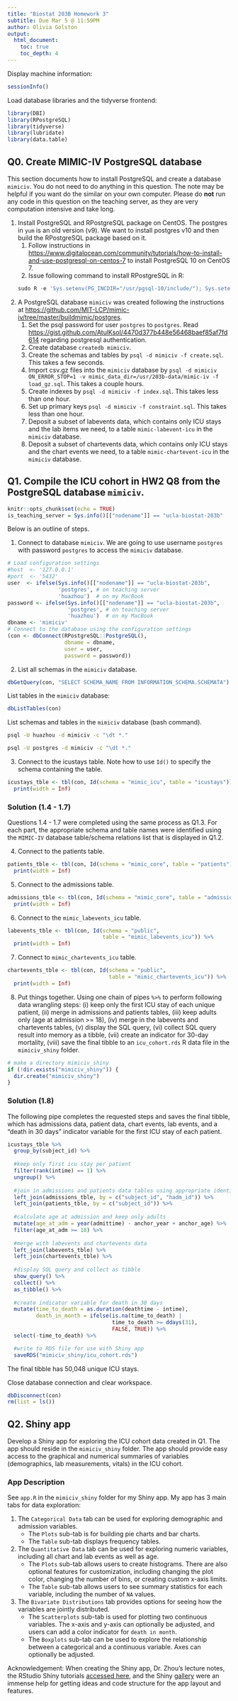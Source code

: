 ```yaml
---
title: "Biostat 203B Homework 3"
subtitle: Due Mar 5 @ 11:59PM
author: Olivia Golston
output:
  html_document:
    toc: true
    toc_depth: 4
---
```


Display machine information:
```r
sessionInfo()
```

Load database libraries and the tidyverse frontend:
```r
library(DBI)
library(RPostgreSQL)
library(tidyverse)
library(lubridate)
library(data.table)
```

## Q0. Create MIMIC-IV PostgreSQL database

This section documents how to install PostgreSQL and create a database `mimiciv`. You do not need to do anything in this question. The note may be helpful if you want do the similar on your own computer. Please do **not** run any code in this question on the teaching server, as they are very computation intensive and take long.

1. Install PostgreSQL and RPostgreSQL package on CentOS. The postgres in `yum` is an old version (v9). We want to install postgres v10 and then build the RPostgreSQL package based on it.  
    1. Follow instructions in <https://www.digitalocean.com/community/tutorials/how-to-install-and-use-postgresql-on-centos-7> to install PostgreSQL 10 on CentOS 7.  
    2. Issue following command to install RPostgreSQL in R:
    ```r
    sudo R -e 'Sys.setenv(PG_INCDIR="/usr/pgsql-10/include/"); Sys.setenv(PG_LIBDIR="/usr/pgsql-10/lib/"); install.packages("RPostgreSQL")'
    ```

2. A PostgreSQL database `mimiciv` was created following the instructions at <https://github.com/MIT-LCP/mimic-iv/tree/master/buildmimic/postgres>. 
    1. Set the psql password for user `postgres` to `postgres`. Read <https://gist.github.com/AtulKsol/4470d377b448e56468baef85af7fd614> regarding postgresql authentication.    
    2. Create database `createdb mimiciv`.  
    3. Create the schemas and tables by `psql -d mimiciv -f create.sql`. This takes a few seconds.  
    3. Import csv.gz files into the `mimiciv` database by `psql -d mimiciv ON_ERROR_STOP=1 -v mimic_data_dir=/usr/203b-data/mimic-iv -f load_gz.sql`. This takes a couple hours.  
    4. Create indexes by `psql -d mimiciv -f index.sql`. This takes less than one hour.  
    5. Set up primary keys `psql -d mimiciv -f constraint.sql`. This takes less than one hour.  
    6. Deposit a subset of labevents data, which contains only ICU stays and the lab items we need, to a table `mimic-labevent-icu` in the `mimiciv` database.
    7. Deposit a subset of chartevents data, which contains only ICU stays and the chart events we need, to a table `mimic-chartevent-icu` in the `mimiciv` database.

## Q1. Compile the ICU cohort in HW2 Q8 from the PostgreSQL database `mimiciv`. 

```r
knitr::opts_chunk$set(echo = TRUE)
is_teaching_server = Sys.info()[["nodename"]] == "ucla-biostat-203b"
```

Below is an outline of steps.

1. Connect to database `mimiciv`. We are going to use username `postgres` with password `postgres` to access the `mimiciv` database.
```r
# Load configuration settings
#host  <- '127.0.0.1'
#port  <- '5432'
user  <- ifelse(Sys.info()[["nodename"]] == "ucla-biostat-203b", 
                'postgres', # on teaching server
                'huazhou')  # on my MacBook
password <- ifelse(Sys.info()[["nodename"]] == "ucla-biostat-203b",
                   'postgres', # on teaching server
                   'huazhou')  # on my MacBook   
dbname <- 'mimiciv'
# Connect to the database using the configuration settings
(con <- dbConnect(RPostgreSQL::PostgreSQL(), 
                  dbname = dbname, 
                  user = user, 
                  password = password))
```

2. List all schemas in the `mimiciv` database.
```r
dbGetQuery(con, "SELECT SCHEMA_NAME FROM INFORMATION_SCHEMA.SCHEMATA")
```

List tables in the `mimiciv` database:
```r
dbListTables(con)
```

List schemas and tables in the `mimiciv` database (bash command).
```bash
psql -U huazhou -d mimiciv -c "\dt *."
```

```bash
psql -U postgres -d mimiciv -c "\dt *."
```

3. Connect to the icustays table. Note how to use `Id()` to specify the schema containing the table.
```r
icustays_tble <- tbl(con, Id(schema = "mimic_icu", table = "icustays")) %>%
  print(width = Inf)
```


### Solution (1.4 - 1.7)
Questions 1.4 - 1.7 were completed using the same process as Q1.3. For each part, the appropriate schema and table names were identified using the `MIMIC-IV` database table/schema relations list that is displayed in Q1.2. 

4. Connect to the patients table.
```r
patients_tble <- tbl(con, Id(schema = "mimic_core", table = "patients")) %>%
  print(width = Inf)
```

5. Connect to the admissions table.
```r
admissions_tble <- tbl(con, Id(schema = "mimic_core", table = "admissions")) %>%
  print(width = Inf)
```

6. Connect to the `mimic_labevents_icu` table.
```r
labevents_tble <- tbl(con, Id(schema = "public", 
                              table = "mimic_labevents_icu")) %>%
  print(width = Inf)
```

7. Connect to `mimic_chartevents_icu` table.
```r
chartevents_tble <- tbl(con, Id(schema = "public", 
                                table = "mimic_chartevents_icu")) %>%
  print(width = Inf)
```

8. Put things together. Using one chain of pipes `%>%` to perform following data wrangling steps: (i) keep only the first ICU stay of each unique patient, (ii) merge in admissions and patients tables, (iii) keep adults only (age at admission >= 18), (iv) merge in the labevents and chartevents tables, (v) display the SQL query, (vi) collect SQL query result into memory as a tibble, (vii) create an indicator for 30-day mortality, (viii) save the final tibble to an `icu_cohort.rds` R data file in the `mimiciv_shiny` folder.

```r
# make a directory mimiciv_shiny
if (!dir.exists("mimiciv_shiny")) {
  dir.create("mimiciv_shiny")
}
```


### Solution (1.8)
The following pipe completes the requested steps and saves the final tibble, which has admissions data, patient data, chart events, lab events, and a "death in 30 days" indicator variable for the first ICU stay of each patient.

```r
icustays_tble %>% 
  group_by(subject_id) %>%
  
  #keep only first icu stay per patient
  filter(rank(intime) == 1) %>%
  ungroup() %>%
  
  #join in admissions and patients data tables using appropriate identifier
  left_join(admissions_tble, by = c("subject_id", "hadm_id")) %>%
  left_join(patients_tble, by = c("subject_id")) %>%
  
  #calculate age at admission and keep only adults
  mutate(age_at_adm = year(admittime) - anchor_year + anchor_age) %>%
  filter(age_at_adm >= 18) %>%
  
  #merge with labevents and chartevents data
  left_join(labevents_tble) %>%
  left_join(chartevents_tble) %>%
  
  #display SQL query and collect as tibble
  show_query() %>%
  collect() %>%
  as_tibble() %>%
  
  #create indicator variable for death in 30 days
  mutate(time_to_death = as.duration(deathtime - intime),
         death_in_month = ifelse(is.na(time_to_death) | 
                                 time_to_death >= ddays(31),
                                 FALSE, TRUE)) %>%
  select(-time_to_death) %>%

  #write to RDS file for use with Shiny app
  saveRDS("mimiciv_shiny/icu_cohort.rds")
```
The final tibble has 50,048 unique ICU stays. 


Close database connection and clear workspace.
```r
dbDisconnect(con)
rm(list = ls())
```

## Q2. Shiny app

Develop a Shiny app for exploring the ICU cohort data created in Q1. The app should reside in the `mimiciv_shiny` folder. The app should provide easy access to the graphical and numerical summaries of variables (demographics, lab measurements, vitals) in the ICU cohort.


### App Description 
See `app.R` in the `mimiciv_shiny` folder for my Shiny app. 
My app has 3 main tabs for data exploration:  

1. The `Categorical Data` tab can be used for exploring demographic and admission variables.
    + The `Plots` sub-tab is for building pie charts and bar charts.  
    + The `Table` sub-tab displays frequency tables.
2. The `Quantitative Data` tab can be used for exploring numeric variables, including all chart and lab events as well as age. 
    + The `Plots` sub-tab allows users to create histograms. There are also optional features for customization, including changing the plot color, changing the number of bins, or creating custom x-axis limits. 
    + The `Table` sub-tab allows users to see summary statistics for each variable, including the number of `NA` values.
3. The `Bivariate Distributions` tab provides options for seeing how the variables are jointly distributed.
    + The `Scatterplots` sub-tab is used for plotting two continuous variables. The x-axis and y-axis can optionally be adjusted, and users can add a color indicator for `death in month`.
    + The `Boxplots` sub-tab can be used to explore the relationship between a categorical and a continuous variable. Axes can optionally be adjusted.

Acknowledgement: When creating the Shiny app, Dr. Zhou's lecture notes, the RStudio Shiny tutorials [accessed here](https://shiny.rstudio.com/tutorial/written-tutorial/lesson1/), and the Shiny [gallery](https://shiny.rstudio.com/gallery/) were an immense help for getting ideas and code structure for the app layout and features. 
